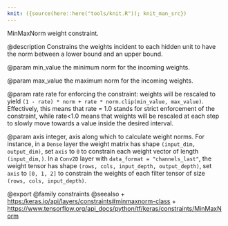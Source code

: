 ```yaml
---
knit: ({source(here::here("tools/knit.R")); knit_man_src})
---
```

MinMaxNorm weight constraint.

@description
Constrains the weights incident to each hidden unit
to have the norm between a lower bound and an upper bound.

@param min_value
the minimum norm for the incoming weights.

@param max_value
the maximum norm for the incoming weights.

@param rate
rate for enforcing the constraint: weights will be
rescaled to yield
`(1 - rate) * norm + rate * norm.clip(min_value, max_value)`.
Effectively, this means that rate = 1.0 stands for strict
enforcement of the constraint, while rate<1.0 means that
weights will be rescaled at each step to slowly move
towards a value inside the desired interval.

@param axis
integer, axis along which to calculate weight norms.
For instance, in a `Dense` layer the weight matrix
has shape `(input_dim, output_dim)`,
set `axis` to `0` to constrain each weight vector
of length `(input_dim,)`.
In a `Conv2D` layer with `data_format = "channels_last"`,
the weight tensor has shape
`(rows, cols, input_depth, output_depth)`,
set `axis` to `[0, 1, 2]`
to constrain the weights of each filter tensor of size
`(rows, cols, input_depth)`.

@export
@family constraints
@seealso
+ <https:/keras.io/api/layers/constraints#minmaxnorm-class>
+ <https://www.tensorflow.org/api_docs/python/tf/keras/constraints/MinMaxNorm>
